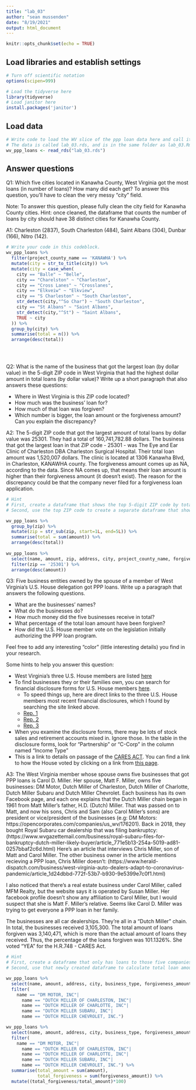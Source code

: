 ```yaml
---
title: "lab_03"
author: "sean mussenden"
date: "8/19/2021"
output: html_document
---
```


```r
knitr::opts_chunk$set(echo = TRUE)
```

## Load libraries and establish settings
```r
# Turn off scientific notation
options(scipen=999)

# Load the tidyverse here
library(tidyverse)
# Load janitor here
install.packages('janitor')
```

## Load data
```r
# Write code to load the WV slice of the ppp loan data here and call it wv_ppp_loans.
# The data is called lab_03.rds, and is in the same folder as lab_03.Rmd (this data notebook)
wv_ppp_loans <- read_rds("lab_03.rds")

```

## Answer questions

Q1: Which five cities located in Kanawha County, West Virginia got the most loans (in number of loans)? How many did each get? To answer this question, you'll have to clean the very messy "city" field.

Note: To answer this question, please fully clean the city field for Kanawha County cities. Hint: once cleaned, the dataframe that counts the number of loans by city should have 38 distinct cities for Kanawha County.

A1: Charleston (2837), South Charleston (484), Saint Albans (304), Dunbar (166), Nitro (142).
```r

# Write your code in this codeblock.
wv_ppp_loans %>% 
  filter(project_county_name == 'KANAWHA') %>% 
  mutate(city = str_to_title(city)) %>% 
  mutate(city = case_when(
    city == "Balle" ~ "Belle", 
    city == "Charelston" ~ "Charleston",
    city == "Cross Lanes" ~ "Crosslanes",
    city == "Elkveiw" ~ "Elkview",
    city == "S Charleston" ~ "South Charleston",
    str_detect(city,"^So Char") ~ "South Charleston",
    city == "St Albans" ~ "Saint Albans",
    str_detect(city,"^St") ~ "Saint Albans",
    TRUE ~ city
  )) %>%
  group_by(city) %>% 
  summarise(total = n()) %>% 
  arrange(desc(total))
  




```

Q2: What is the name of the business that got the largest loan (by dollar value) in the 5-digit ZIP code in West Virginia that had the highest dollar amount in total loans (by dollar value)? Write up a short paragraph that also answers these questions:

* Where in West Virginia is this ZIP code located?
* How much was the business' loan for?
* How much of that loan was forgiven?
* Which number is bigger, the loan amount or the forgiveness amount? Can you explain the discrepancy?

A2: The 5-digit ZIP code that got the largest amount of total loans by dollar value was 25301. They had a total of 160,741,782.88 dollars. The business that got the largest loan in that ZIP code - 25301 - was The Eye and Ear Clinic  of Charleston DBA Charleston Surgical Hospital. Their total loan amount was 1,520,007 dollars. The clinic is located at 1306 Kanawha Blvd, in	Charleston, KANAWHA county. The forgiveness amount comes up as NA, according to the data. Since NA comes up, that means their loan amount is higher than their forgiveness amount (it doesn't exist). The reason for the discrepancy could be that the company never filed for a forgiveness loan application. 

```r
# Hint
# First, create a dataframe that shows the top 5-digit ZIP code by total dollar amount
# Second, use the top ZIP code to create a separate dataframe that shows the business with the biggest loan in that ZIP code.

wv_ppp_loans %>% 
  group_by(zip) %>% 
  mutate(zip = str_sub(zip, start=1L, end=5L)) %>% 
  summarise(total = sum(amount)) %>% 
  arrange(desc(total))
  
wv_ppp_loans %>%
  select(name, amount, zip, address, city, project_county_name, forgiveness_amount) %>% 
  filter(zip == '25301') %>%
  arrange(desc(amount))
```

Q3: Five business entities owned by the spouse of a member of West Virginia's U.S. House delegation got PPP loans. Write up a paragraph that answers the following questions.   

  * What are the businesses' names?
  * What do the businesses do?
  * How much money did the five businesses receive in total?
  * What percentage of the total loan amount have been forgiven?
  * How did the U.S. House member vote on the legislation initially authorizing the PPP loan program.

Feel free to add any interesting "color" (little interesting details) you find in your research.  

Some hints to help you answer this question:

* West Virginia's three U.S. House members are listed [here](https://www.govtrack.us/congress/members/WV#representatives)
* To find businesses they or their families own, you can search for financial disclosure forms for U.S. House members [here](https://disclosures-clerk.house.gov/PublicDisclosure/FinancialDisclosure#Search).
  * To speed things up, here are direct links to the three U.S. House members most recent financial disclosures, which I found by searching the site linked above. 
  * [Rep. 1](https://disclosures-clerk.house.gov/public_disc/financial-pdfs/2020/10042042.pdf)
  * [Rep. 2](https://disclosures-clerk.house.gov/public_disc/financial-pdfs/2020/10040330.pdf)
  * [Rep. 3](https://disclosures-clerk.house.gov/public_disc/financial-pdfs/2020/10042734.pdf)
* When you examine the disclosure forms, there may be lots of stock sales and retirement accounts mixed in.  Ignore those. In the table in the disclosure forms, look for "Partnership" or "C-Corp" in the column named "Income Type"
* This is a link to details on passage of the [CARES ACT](https://www.congress.gov/bill/116th-congress/house-bill/748). You can find a link to how the House voted by clicking on a link from [this page](https://www.congress.gov/bill/116th-congress/house-bill/748/actions).

A3: The West Virginia member whose spouse owns five businesses that got PPP loans is Carol D. Miller. Her spouse, Matt F. Miller, owns five businesses: DM Motor, Dutch Miller of Charleston, Dutch Miller of Charlotte, Dutch Miller Subaru and Dutch Miller Chevrolet. Each business has its own Facebook page, and each one explains that the Dutch Miller chain began in 1961 from Matt Miller's father, H.D. (Dutch) Miller. That was passed on to Matt, and now his sons, Chris and Sam (also Carol Miller's sons) are president or vice/president of the businesses (e.g: DM Motors: https://opencorporates.com/companies/us_wv/176201). Back in 2018, they bought Royal Subaru car dealership that was filing bankruptcy: (https://www.wvgazettemail.com/business/royal-subaru-files-for-bankruptcy-dutch-miller-likely-buyer/article_771e5b13-254a-5019-ad81-0257bbaf2c6d.html) Here's an article that interviews Chris Miller, son of Matt and Carol Miller. The other business owner in the article mentions recieving a PPP loan, Chris Miller doesn't: (https://www.herald-dispatch.com/business/west-virginia-auto-dealers-adapt-to-coronavirus-pandemic/article_1d24dbbd-772f-53b7-b930-9e5399e7c0f1.html) 

I also noticed that there's a real estate business under Carol Miller, called MFM Realty, but the website says it is operated by Susan Miller. Her facebook profile doesn't show any affiliation to Carol Miller, but I would suspect that she is Matt F. Miller's relative. Seems like Carol D. Miller was trying to get everyone a PPP loan in her family. 

The businesses are all car dealerships. They're all in a "Dutch Miller" chain. In total, the businesses received 3,105,300. The total amount of loans forgiven was 3,140,471, which is more than the actual amount of loans they received. Thus, the percentage of the loans forgiven was 101.1326%. She voted "YEA" for the H.R.748 - CARES Act. 



```r

# Hint
# First, create a dataframe that only has loans to those five companies
# Second, use that newly created dataframe to calculate total loan amount and percentage forgiven for those companies

wv_ppp_loans %>%
  select(name, amount, address, city, business_type, forgiveness_amount) %>% 
  filter(
    name == "DM MOTOR, INC"|
      name == "DUTCH MILLER OF CHARLESTON, INC"|
      name == "DUTCH MILLER OF CHARLOTTE, INC"|
      name == "DUTCH MILLER SUBARU, INC"|
      name == "DUTCH MILLER CHEVROLET, INC.")

wv_ppp_loans %>%
  select(name, amount, address, city, business_type, forgiveness_amount) %>% 
  filter(
    name == "DM MOTOR, INC"|
      name == "DUTCH MILLER OF CHARLESTON, INC"|
      name == "DUTCH MILLER OF CHARLOTTE, INC"|
      name == "DUTCH MILLER SUBARU, INC"|
      name == "DUTCH MILLER CHEVROLET, INC.") %>%
  summarise(total_amount = sum(amount),
            total_forgiveness = sum(forgiveness_amount)) %>% 
  mutate((total_forgiveness/total_amount)*100) 

```
